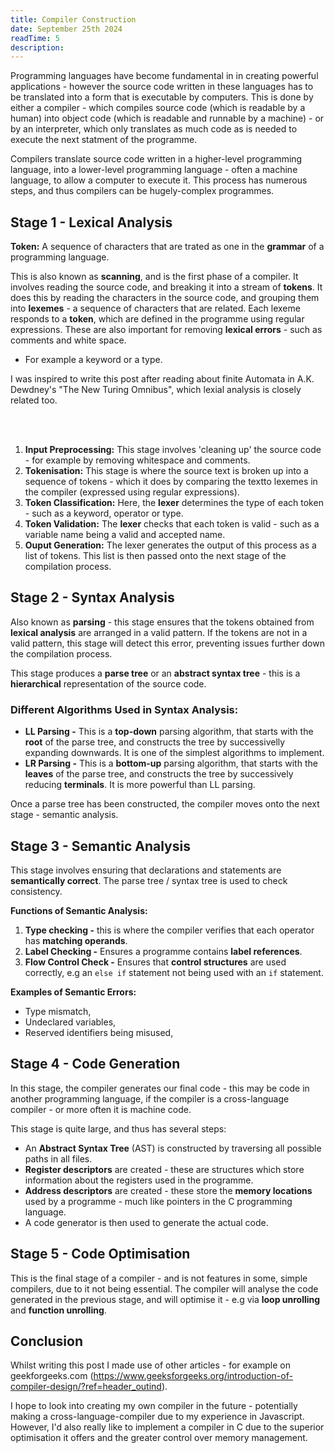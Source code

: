 ```yaml
---
title: Compiler Construction
date: September 25th 2024
readTime: 5
description:
---
```


Programming languages have become fundamental in in creating powerful applications - however the source code written in these languages has to be translated into a form that is executable by computers. This is done by either a compiler - which compiles source code (which is readable by a human) into object code (which is readable and runnable by a machine) - or by an interpreter, which only translates as much code as is needed to execute the next statment of the programme.

Compilers translate source code written in a higher-level programming language, into a lower-level programming language - often a machine language, to allow a computer to execute it. This process has numerous steps, and thus compilers can be hugely-complex programmes.

## Stage 1 - Lexical Analysis

**Token:** A sequence of characters that are trated as one in the **grammar** of a programming language.

This is also known as **scanning**, and is the first phase of a compiler. It involves reading the source code, and breaking it into a stream of **tokens**. It does this by reading the characters in the source code, and grouping them into **lexemes** - a sequence of characters that are related. Each lexeme responds to a **token**, which are defined in the programme using regular expressions. These are also important for removing **lexical errors** - such as comments and white space.
- For example a keyword or a type.

I was inspired to write this post after reading about finite Automata in A.K. Dewdney's "The New Turing Omnibus", which lexial analysis is closely related too.


<br></br>
1. **Input Preprocessing:** This stage involves 'cleaning up' the source code - for example by removing whitespace and comments.
2. **Tokenisation:** This stage is where the source text is broken up into a sequence of tokens - which it does by comparing the textto lexemes in the compiler (expressed using regular expressions).
3. **Token Classification:** Here, the **lexer** determines the type of each token - such as a keyword, operator or type.
4. **Token Validation:** The **lexer** checks that each token is valid - such as a variable name being a valid and accepted name.
5. **Ouput Generation:** The lexer generates the output of this process as a list of tokens. This list is then passed onto the next stage of the compilation process.

## Stage 2 - Syntax Analysis

Also known as **parsing** - this stage ensures that the tokens obtained from **lexical analysis** are arranged in a valid pattern. If the tokens are not in a valid pattern, this stage will detect this error, preventing issues further down the compilation process.

This stage produces a **parse tree** or an **abstract syntax tree** - this is a **hierarchical** representation of the source code.


### Different Algorithms Used in Syntax Analysis:

- **LL Parsing -** This is a **top-down** parsing algorithm, that starts with the **root** of the parse tree, and constructs the tree by successivelly expanding downwards. It is one of the simplest algorithms to implement.
- **LR Parsing -** This is a **bottom-up** parsing algorithm, that starts with the **leaves** of the parse tree, and constructs the tree by successively reducing **terminals**. It is more powerful than LL parsing.


Once a parse tree has been constructed, the compiler moves onto the next stage - semantic analysis.

## Stage 3 - Semantic Analysis

This stage involves ensuring that declarations and statements are **semantically correct**. The parse tree / syntax tree is used to check consistency.

**Functions of Semantic Analysis:**
1. **Type checking -** this is where the compiler verifies that each operator has **matching operands**.
2. **Label Checking -** Ensures a programme contains **label references**.
3. **Flow Control Check -** Ensures that **control structures** are used correctly, e.g an `else if` statement not being used with an `if` statement.

**Examples of Semantic Errors:**
- Type mismatch,
- Undeclared variables,
- Reserved identifiers being misused,



## Stage 4 - Code Generation

In this stage, the compiler generates our final code - this may be code in another programming language, if the compiler is a cross-language compiler - or more often it is machine code.

This stage is quite large, and thus has several steps:

- An **Abstract Syntax Tree** (AST) is constructed by traversing all possible paths in all files.
- **Register descriptors** are created - these are structures which store information about the registers used in the programme.
- **Address descriptors** are created - these store the **memory locations** used by a programme - much like pointers in the C programming language.
- A code generator is then used to generate the actual code.

## Stage 5 - Code Optimisation

This is the final stage of a compiler - and is not features in some, simple compilers, due to it not being essential. The compiler will analyse the code generated in the previous stage, and will optimise it - e.g via **loop unrolling** and **function unrolling**.

## Conclusion

Whilst writing this post I made use of other articles - for example on geekforgeeks.com (https://www.geeksforgeeks.org/introduction-of-compiler-design/?ref=header_outind).

I hope to look into creating my own compiler in the future - potentially making a cross-language-compiler due to my experience in Javascript. However, I'd also really like to implement a compiler in C due to the superior optimisation it offers and the greater control over memory management.